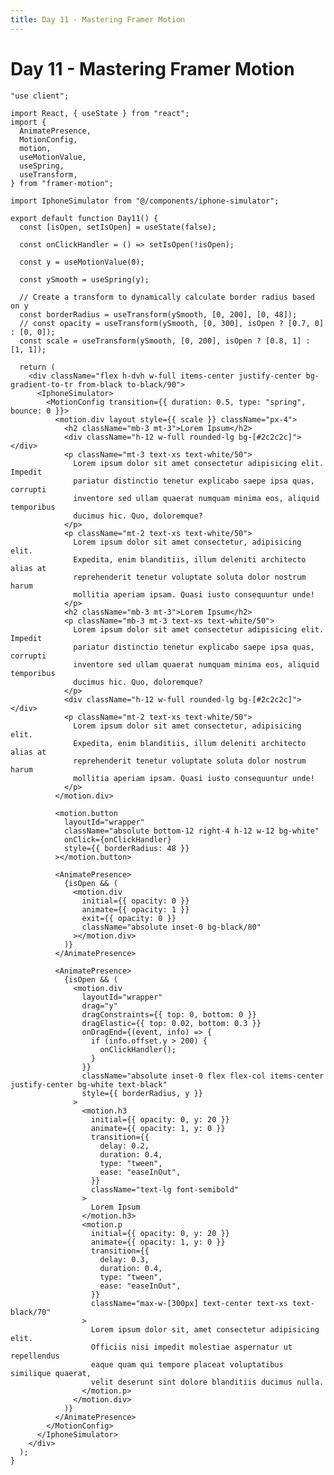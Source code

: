 ```yaml
---
title: Day 11 - Mastering Framer Motion
---
```


# Day 11 - Mastering Framer Motion

<Tabs id="day-11">

<Tab label="Preview">

<ComponentPreview name="framer-motion-day-11" className="py-8 flex w-full items-center justify-center bg-gradient-to-tr from-black to-black/90" />

</Tab>

<Tab label="Code">

```tsx title="components/day-11.tsx" showLineNumbers
"use client";

import React, { useState } from "react";
import {
  AnimatePresence,
  MotionConfig,
  motion,
  useMotionValue,
  useSpring,
  useTransform,
} from "framer-motion";

import IphoneSimulator from "@/components/iphone-simulator";

export default function Day11() {
  const [isOpen, setIsOpen] = useState(false);

  const onClickHandler = () => setIsOpen(!isOpen);

  const y = useMotionValue(0);

  const ySmooth = useSpring(y);

  // Create a transform to dynamically calculate border radius based on y
  const borderRadius = useTransform(ySmooth, [0, 200], [0, 48]);
  // const opacity = useTransform(ySmooth, [0, 300], isOpen ? [0.7, 0] : [0, 0]);
  const scale = useTransform(ySmooth, [0, 200], isOpen ? [0.8, 1] : [1, 1]);

  return (
    <div className="flex h-dvh w-full items-center justify-center bg-gradient-to-tr from-black to-black/90">
      <IphoneSimulator>
        <MotionConfig transition={{ duration: 0.5, type: "spring", bounce: 0 }}>
          <motion.div layout style={{ scale }} className="px-4">
            <h2 className="mb-3 mt-3">Lorem Ipsum</h2>
            <div className="h-12 w-full rounded-lg bg-[#2c2c2c]"></div>
            <p className="mt-3 text-xs text-white/50">
              Lorem ipsum dolor sit amet consectetur adipisicing elit. Impedit
              pariatur distinctio tenetur explicabo saepe ipsa quas, corrupti
              inventore sed ullam quaerat numquam minima eos, aliquid temporibus
              ducimus hic. Quo, doloremque?
            </p>
            <p className="mt-2 text-xs text-white/50">
              Lorem ipsum dolor sit amet consectetur, adipisicing elit.
              Expedita, enim blanditiis, illum deleniti architecto alias at
              reprehenderit tenetur voluptate soluta dolor nostrum harum
              mollitia aperiam ipsam. Quasi iusto consequuntur unde!
            </p>
            <h2 className="mb-3 mt-3">Lorem Ipsum</h2>
            <p className="mb-3 mt-3 text-xs text-white/50">
              Lorem ipsum dolor sit amet consectetur adipisicing elit. Impedit
              pariatur distinctio tenetur explicabo saepe ipsa quas, corrupti
              inventore sed ullam quaerat numquam minima eos, aliquid temporibus
              ducimus hic. Quo, doloremque?
            </p>
            <div className="h-12 w-full rounded-lg bg-[#2c2c2c]"></div>
            <p className="mt-2 text-xs text-white/50">
              Lorem ipsum dolor sit amet consectetur, adipisicing elit.
              Expedita, enim blanditiis, illum deleniti architecto alias at
              reprehenderit tenetur voluptate soluta dolor nostrum harum
              mollitia aperiam ipsam. Quasi iusto consequuntur unde!
            </p>
          </motion.div>

          <motion.button
            layoutId="wrapper"
            className="absolute bottom-12 right-4 h-12 w-12 bg-white"
            onClick={onClickHandler}
            style={{ borderRadius: 48 }}
          ></motion.button>

          <AnimatePresence>
            {isOpen && (
              <motion.div
                initial={{ opacity: 0 }}
                animate={{ opacity: 1 }}
                exit={{ opacity: 0 }}
                className="absolute inset-0 bg-black/80"
              ></motion.div>
            )}
          </AnimatePresence>

          <AnimatePresence>
            {isOpen && (
              <motion.div
                layoutId="wrapper"
                drag="y"
                dragConstraints={{ top: 0, bottom: 0 }}
                dragElastic={{ top: 0.02, bottom: 0.3 }}
                onDragEnd={(event, info) => {
                  if (info.offset.y > 200) {
                    onClickHandler();
                  }
                }}
                className="absolute inset-0 flex flex-col items-center justify-center bg-white text-black"
                style={{ borderRadius, y }}
              >
                <motion.h3
                  initial={{ opacity: 0, y: 20 }}
                  animate={{ opacity: 1, y: 0 }}
                  transition={{
                    delay: 0.2,
                    duration: 0.4,
                    type: "tween",
                    ease: "easeInOut",
                  }}
                  className="text-lg font-semibold"
                >
                  Lorem Ipsum
                </motion.h3>
                <motion.p
                  initial={{ opacity: 0, y: 20 }}
                  animate={{ opacity: 1, y: 0 }}
                  transition={{
                    delay: 0.3,
                    duration: 0.4,
                    type: "tween",
                    ease: "easeInOut",
                  }}
                  className="max-w-[300px] text-center text-xs text-black/70"
                >
                  Lorem ipsum dolor sit, amet consectetur adipisicing elit.
                  Officiis nisi impedit molestiae aspernatur ut repellendus
                  eaque quam qui tempore placeat voluptatibus similique quaerat,
                  velit deserunt sint dolore blanditiis ducimus nulla.
                </motion.p>
              </motion.div>
            )}
          </AnimatePresence>
        </MotionConfig>
      </IphoneSimulator>
    </div>
  );
}
```

</Tab>

</Tabs>
